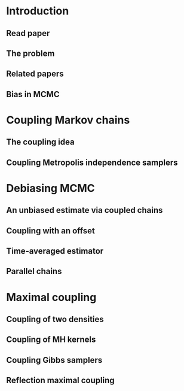 # Introduction

## Read paper

## The problem

## Related papers

## Bias in MCMC



# Coupling Markov chains

## The coupling idea

## Coupling Metropolis independence samplers



# Debiasing MCMC

## An unbiased estimate via coupled chains

## Coupling with an offset

## Time-averaged estimator

## Parallel chains



# Maximal coupling

## Coupling of two densities

## Coupling of MH kernels

## Coupling Gibbs samplers

## Reflection maximal coupling

